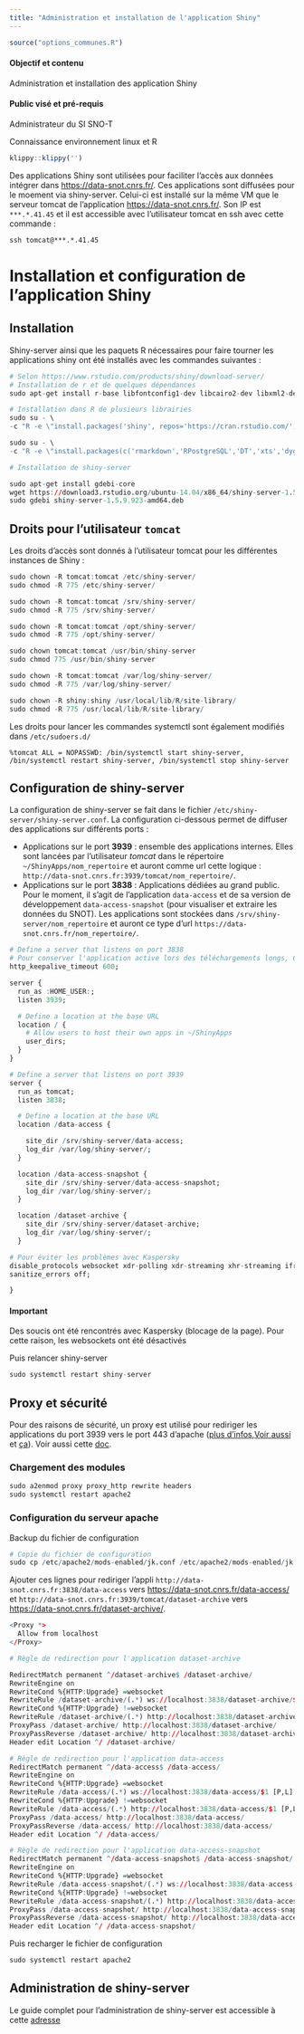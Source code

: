 ```yaml
---
title: "Administration et installation de l'application Shiny"
---
```


```r
source("options_communes.R")
```

<div class="alert alert-success" role="alert">
  <h4 class="alert-heading">**Objectif et contenu**</h4>
  <p>Administration et installation des application Shiny</p>
</div>

<div class="alert alert-info" role="alert">
  <h4 class="alert-heading">**Public visé et pré-requis**</h4>
  <p>Administrateur du SI SNO-T</p>
  <p>Connaissance environnement linux et R</p>
</div>

```r
klippy::klippy('')
```

Des applications Shiny sont utilisées pour faciliter l'accès aux données intégrer dans [https://data-snot.cnrs.fr/](https://data-snot.cnrs.fr/). Ces applications sont diffusées pour le moement via shiny-server. Celui-ci est installé sur la même VM que le serveur tomcat de l'application [https://data-snot.cnrs.fr/](https://data-snot.cnrs.fr/). Son IP est `***.*.41.45` et il est accessible avec l'utilisateur tomcat en ssh avec cette commande :

```
ssh tomcat@***.*.41.45
```
# Installation et configuration de l'application Shiny

## Installation

Shiny-server ainsi que les paquets R nécessaires pour faire tourner les applications shiny ont été installés avec les commandes suivantes :

```r
# Selon https://www.rstudio.com/products/shiny/download-server/
# Installation de r et de quelques dépendances
sudo apt-get install r-base libfontconfig1-dev libcairo2-dev libxml2-dev

# Installation dans R de plusieurs librairies
sudo su - \
-c "R -e \"install.packages('shiny', repos='https://cran.rstudio.com/')\""

sudo su - \
-c "R -e \"install.packages(c('rmarkdown','RPostgreSQL','DT','xts','dygraphs','pool','leaflet','stringr','sp','data.table','anytime','curl','dplyr','shinyjs','shinycssloaders','shinyWidgets','plotly','reshape','shinythemes','shinydashboard','tableHTML','gridExtra','grid','shiny.i18n','RColorBrewer','shinyalert','gsubfn','suncalc','rintrojs','wesanderson','esquisse','officer','rvg'), repos='https://cran.rstudio.com/')\""

# Installation de shiny-server

sudo apt-get install gdebi-core
wget https://download3.rstudio.org/ubuntu-14.04/x86_64/shiny-server-1.5.9.923-amd64.deb
sudo gdebi shiny-server-1.5.9.923-amd64.deb
```

## Droits pour l'utilisateur `tomcat`

Les droits d'accès sont donnés à l'utilisateur tomcat pour les différentes instances de Shiny :

```r
sudo chown -R tomcat:tomcat /etc/shiny-server/
sudo chmod -R 775 /etc/shiny-server/

sudo chown -R tomcat:tomcat /srv/shiny-server/
sudo chmod -R 775 /srv/shiny-server/

sudo chown -R tomcat:tomcat /opt/shiny-server/
sudo chmod -R 775 /opt/shiny-server/

sudo chown tomcat:tomcat /usr/bin/shiny-server
sudo chmod 775 /usr/bin/shiny-server

sudo chown -R tomcat:tomcat /var/log/shiny-server/
sudo chmod -R 775 /var/log/shiny-server/

sudo chown -R shiny:shiny /usr/local/lib/R/site-library/
sudo chmod -R 775 /usr/local/lib/R/site-library/

```

Les droits pour lancer les commandes systemctl sont également modifiés dans `/etc/sudoers.d/`

```
%tomcat ALL = NOPASSWD: /bin/systemctl start shiny-server, /bin/systemctl restart shiny-server, /bin/systemctl stop shiny-server
```

## Configuration de shiny-server

La configuration de shiny-server se fait dans le fichier `/etc/shiny-server/shiny-server.conf`. La configuration ci-dessous permet de diffuser des applications sur différents ports :

- Applications sur le port **3939** : ensemble des applications internes. Elles sont lancées par l'utilisateur *tomcat* dans le répertoire `~/ShinyApps/nom_repertoire` et auront comme url cette logique : `http://data-snot.cnrs.fr:3939/tomcat/nom_repertoire/`.
- Applications sur le port **3838** : Applications dédiées au grand public. Pour le moment, il s'agit de l'application `data-access` et de sa version de développement `data-access-snapshot` (pour visualiser et extraire les données du SNOT). Les applications sont stockées dans `/srv/shiny-server/nom_repertoire` et auront ce type d'url `https://data-snot.cnrs.fr/nom_repertoire/`. 

```r
# Define a server that listens on port 3838
# Pour conserver l'application active lors des téléchargements longs, 600s (par défaut, c'est 45s )
http_keepalive_timeout 600;

server {
  run_as :HOME_USER:;
  listen 3939;

  # Define a location at the base URL
  location / {
    # Allow users to host their own apps in ~/ShinyApps
    user_dirs; 
  }
}

# Define a server that listens on port 3939
server {
  run_as tomcat;
  listen 3838;

  # Define a location at the base URL
  location /data-access {

    site_dir /srv/shiny-server/data-access;
    log_dir /var/log/shiny-server/;
  }

  location /data-access-snapshot {
    site_dir /srv/shiny-server/data-access-snapshot;
    log_dir /var/log/shiny-server/;
  }

  location /dataset-archive {
    site_dir /srv/shiny-server/dataset-archive;
    log_dir /var/log/shiny-server/;
  }

# Pour éviter les problèmes avec Kaspersky
disable_protocols websocket xdr-polling xdr-streaming xhr-streaming iframe-eventsource iframe-htmlfile;
sanitize_errors off;

}
```

<div class="alert alert-danger" role="alert">
  <h4 class="alert-heading">**Important**</h4>
  <p>Des soucis ont été rencontrés avec Kaspersky (blocage de la page). Pour cette raison, les websockets ont été désactivés</p>
</div>

Puis relancer shiny-server

```r
sudo systemctl restart shiny-server
```

## Proxy et sécurité

Pour des raisons de sécurité, un proxy est utilisé pour rediriger les applications du port 3939 vers le port 443 d'apache ([plus d'infos](https://chrisbeeley.net/?p=1077),[Voir aussi](https://stackoverflow.com/questions/55460620/how-to-redirect-traffic-to-multiple-shiny-apps-using-apache-and-https) et [ça](https://support.rstudio.com/hc/en-us/articles/213733868-Running-Shiny-Server-with-a-Proxy)).
Voir aussi cette [doc](https://technique.arscenic.org/lamp-linux-apache-mysql-php/apache-le-serveur-http/modules-complementaires/article/mod_proxy-rediriger-en-tout).

### Chargement des modules 

```r
sudo a2enmod proxy proxy_http rewrite headers
sudo systemctl restart apache2
```

### Configuration du serveur apache

Backup du fichier de configuration

```r
# Copie du fichier de configuration 
sudo cp /etc/apache2/mods-enabled/jk.conf /etc/apache2/mods-enabled/jk.conf.old
```

Ajouter ces lignes pour rediriger l'appli `http://data-snot.cnrs.fr:3838/data-access` vers [https://data-snot.cnrs.fr/data-access/](https://data-snot.cnrs.fr/data-access/) et `http://data-snot.cnrs.fr:3939/tomcat/dataset-archive` vers [https://data-snot.cnrs.fr/dataset-archive/](https://data-snot.cnrs.fr/dataset-archive/).

```r
<Proxy *>
  Allow from localhost
</Proxy>

# Règle de redirection pour l'application dataset-archive

RedirectMatch permanent ^/dataset-archive$ /dataset-archive/
RewriteEngine on
RewriteCond %{HTTP:Upgrade} =websocket
RewriteRule /dataset-archive/(.*) ws://localhost:3838/dataset-archive/$1 [P,L]
RewriteCond %{HTTP:Upgrade} !=websocket
RewriteRule /dataset-archive/(.*) http://localhost:3838/dataset-archive/$1 [P,L]
ProxyPass /dataset-archive/ http://localhost:3838/dataset-archive/
ProxyPassReverse /dataset-archive/ http://localhost:3838/dataset-archive/
Header edit Location ^/ /dataset-archive/

# Règle de redirection pour l'application data-access
RedirectMatch permanent ^/data-access$ /data-access/
RewriteEngine on
RewriteCond %{HTTP:Upgrade} =websocket
RewriteRule /data-access/(.*) ws://localhost:3838/data-access/$1 [P,L]
RewriteCond %{HTTP:Upgrade} !=websocket
RewriteRule /data-access/(.*) http://localhost:3838/data-access/$1 [P,L]
ProxyPass /data-access/ http://localhost:3838/data-access/
ProxyPassReverse /data-access/ http://localhost:3838/data-access/
Header edit Location ^/ /data-access/

# Règle de redirection pour l'application data-access-snapshot
RedirectMatch permanent ^/data-access-snapshot$ /data-access-snapshot/
RewriteEngine on
RewriteCond %{HTTP:Upgrade} =websocket
RewriteRule /data-access-snapshot/(.*) ws://localhost:3838/data-access-snapshot/$1 [P,L]
RewriteCond %{HTTP:Upgrade} !=websocket
RewriteRule /data-access-snapshot/(.*) http://localhost:3838/data-access-snapshot/$1 [P,L]
ProxyPass /data-access-snapshot/ http://localhost:3838/data-access-snapshot/
ProxyPassReverse /data-access-snapshot/ http://localhost:3838/data-access-snapshot/
Header edit Location ^/ /data-access-snapshot/
```

Puis recharger le fichier de configuration

```r
sudo systemctl restart apache2
```

## Administration de shiny-server

Le guide complet pour l'administration de shiny-server est accessible à cette [adresse](https://docs.rstudio.com/shiny-server/)